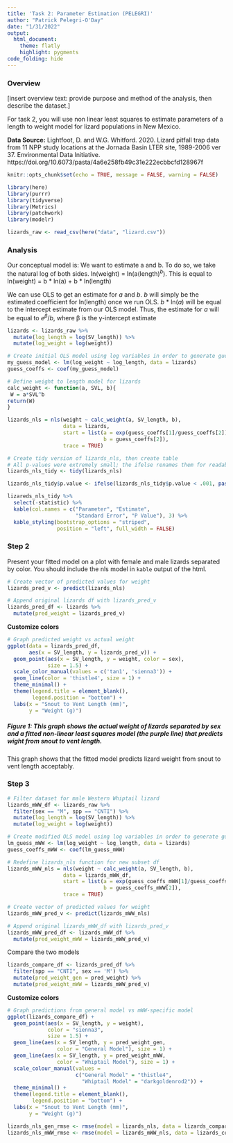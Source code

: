 ```yaml
---
title: 'Task 2: Parameter Estimation (PELEGRI)'
author: "Patrick Pelegri-O'Day"
date: "1/31/2022"
output:
  html_document: 
    theme: flatly
    highlight: pygments
code_folding: hide
---
```


### Overview
[insert overview text: provide purpose and method of the analysis, then describe the dataset.]

For task 2, you will use non linear least squares to estimate parameters of a length to weight model for lizard populations in New Mexico. 

**Data Source:** Lightfoot, D. and W.G. Whitford. 2020. Lizard pitfall trap data from 11 NPP study locations at the Jornada Basin LTER site, 1989-2006 ver 37. Environmental Data Initiative. https://doi.org/10.6073/pasta/4a6e258fb49c31e222ecbbcfd128967f

```r
knitr::opts_chunk$set(echo = TRUE, message = FALSE, warning = FALSE)

library(here)
library(purrr)
library(tidyverse)
library(Metrics)
library(patchwork)
library(modelr)
```

```r
lizards_raw <- read_csv(here("data", "lizard.csv"))
```


### Analysis

Our conceptual model is:
\begin{equation}
W=a(SVL)^b
\end{equation}
We want to estimate a and b. To do so, we take the natural log of both sides.
ln(weight) = ln(a(length)$^b$). This is equal to
ln(weight) = b * ln(a) + b * ln(length)

We can use OLS to get an estimate for *a* and *b*.
*b* will simply be the estimated coefficient for ln(length) once we run OLS.
*b* * ln(*a*) will be equal to the intercept estimate from our OLS model.
Thus, the estimate for *a* will be equal to $e^β/b$, where β is the y-intercept estimate

```r
lizards <- lizards_raw %>% 
  mutate(log_length = log(SV_length)) %>% 
  mutate(log_weight = log(weight))
```

```r

# Create initial OLS model using log variables in order to generate guess of NLS model parameters
my_guess_model <- lm(log_weight ~ log_length, data = lizards)
guess_coeffs <- coef(my_guess_model)

# Define weight to length model for lizards
calc_weight <- function(a, SVL, b){
 W = a*SVL^b
return(W)
}

lizards_nls = nls(weight ~ calc_weight(a, SV_length, b),
                  data = lizards,
                  start = list(a = exp(guess_coeffs[1]/guess_coeffs[2]), 
                               b = guess_coeffs[2]), 
                  trace = TRUE)

```

```r
# Create tidy version of lizards_nls, then create table
# All p-values were extremely small; the ifelse renames them for readability
lizards_nls_tidy <- tidy(lizards_nls)

lizards_nls_tidy$p.value <- ifelse(lizards_nls_tidy$p.value < .001, paste("<0.001"))

lizareds_nls_tidy %>%
  select(-statistic) %>% 
  kable(col.names = c("Parameter", "Estimate", 
                      "Standard Error", "P Value"), 3) %>% 
  kable_styling(bootstrap_options = "striped", 
                position = "left", full_width = FALSE)

```


### Step 2
Present your fitted model on a plot with female and male lizards separated by color. You should include the nls model in `kable` output of the html.

```r
# Create vector of predicted values for weight
lizards_pred_v <- predict(lizards_nls)

# Append original lizards df with lizards_pred_v
lizards_pred_df <- lizards %>% 
  mutate(pred_weight = lizards_pred_v)
```


**Customize colors**
```r
# Graph predicted weight vs actual weight
ggplot(data = lizards_pred_df, 
       aes(x = SV_length, y = lizards_pred_v)) +
  geom_point(aes(x = SV_length, y = weight, color = sex),
             size = 1.5) +
  scale_color_manual(values = c('tan1', 'sienna3')) +
  geom_line(color = 'thistle4', size = 1) +
  theme_minimal() +
  theme(legend.title = element_blank(),
        legend.position = "bottom") +
  labs(x = "Snout to Vent Length (mm)",
       y = "Weight (g)")
```

##### **Figure 1:** *This graph shows the actual weight of lizards separated by sex and a fitted non-linear least squares model (the purple line) that predicts wight from snout to vent length.* 

This graph shows that the fitted model predicts lizard weight from snout to vent length acceptably. 

### Step 3

```r
# Filter dataset for male Western Whiptail lizard
lizards_mWW_df <- lizards_raw %>% 
  filter(sex == "M", spp == "CNTI") %>%  
  mutate(log_length = log(SV_length)) %>% 
  mutate(log_weight = log(weight))

# Create modified OLS model using log variables in order to generate guess of NLS model parameters
lm_guess_mWW <- lm(log_weight ~ log_length, data = lizards)
guess_coeffs_mWW <- coef(lm_guess_mWW)

# Redefine lizards_nls function for new subset df
lizards_mWW_nls = nls(weight ~ calc_weight(a, SV_length, b),
                  data = lizards_mWW_df,
                  start = list(a = exp(guess_coeffs_mWW[1]/guess_coeffs_mWW[2]), 
                               b = guess_coeffs_mWW[2]), 
                  trace = TRUE)

# Create vector of predicted values for weight
lizards_mWW_pred_v <- predict(lizards_mWW_nls)

# Append original lizards_mWW_df with lizards_pred_v
lizards_mWW_pred_df <- lizards_mWW_df %>% 
  mutate(pred_weight_mWW = lizards_mWW_pred_v)
```

Compare the two models
```r
lizards_compare_df <- lizards_pred_df %>% 
  filter(spp == "CNTI", sex == 'M') %>% 
  mutate(pred_weight_gen = pred_weight) %>% 
  mutate(pred_weight_mWW = lizards_mWW_pred_v)
```

**Customize colors**
```r
# Graph predictions from general model vs mWW-specific model
ggplot(lizards_compare_df) +
  geom_point(aes(x = SV_length, y = weight), 
             color = "sienna3",
             size = 1.5) +
  geom_line(aes(x = SV_length, y = pred_weight_gen,
                color = "General Model"), size = 1) +
  geom_line(aes(x = SV_length, y = pred_weight_mWW,
                color = "Whiptail Model"), size = 1) +
  scale_colour_manual(values =
                      c("General Model" = "thistle4",
                        "Whiptail Model" = "darkgoldenrod2")) +
  theme_minimal() +
  theme(legend.title = element_blank(),
        legend.position = "bottom") +
  labs(x = "Snout to Vent Length (mm)",
       y = "Weight (g)")

```

```r
lizards_nls_gen_rmse <- rmse(model = lizards_nls, data = lizards_compare_df)
lizards_nls_mWW_rmse <- rmse(model = lizards_mWW_nls, data = lizards_compare_df)
```


